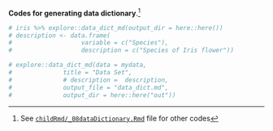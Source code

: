 **Codes for generating data dictionary**.^[See [`childRmd/_08dataDictionary.Rmd`](https://github.com/sbalci/histopathology-template/blob/master/childRmd/_08dataDictionary.Rmd) file for other codes]



```r
# iris %>% explore::data_dict_md(output_dir = here::here())
# description <- data.frame(
#                   variable = c("Species"), 
#                   description = c("Species of Iris flower"))

# explore::data_dict_md(data = mydata, 
#              title = "Data Set", 
#              # description =  description, 
#              output_file = "data_dict.md",
#              output_dir = here::here("out"))
```
